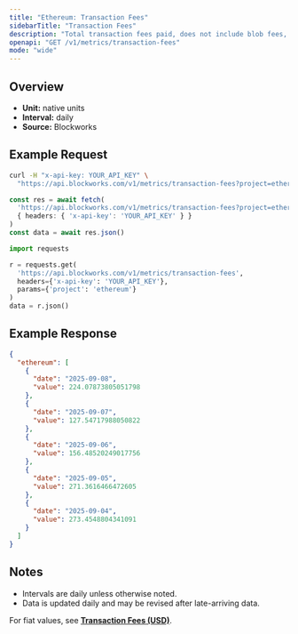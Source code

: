 ```yaml
---
title: "Ethereum: Transaction Fees"
sidebarTitle: "Transaction Fees"
description: "Total transaction fees paid, does not include blob fees, out-of-protocol tips, or additional sources of revenue"
openapi: "GET /v1/metrics/transaction-fees"
mode: "wide"
---
```


## Overview

- **Unit:** native units
- **Interval:** daily
- **Source:** Blockworks

## Example Request

<CodeGroup>

```bash cURL
curl -H "x-api-key: YOUR_API_KEY" \
  "https://api.blockworks.com/v1/metrics/transaction-fees?project=ethereum"
```

```typescript TypeScript
const res = await fetch(
  'https://api.blockworks.com/v1/metrics/transaction-fees?project=ethereum',
  { headers: { 'x-api-key': 'YOUR_API_KEY' } }
)
const data = await res.json()
```

```python Python
import requests

r = requests.get(
  'https://api.blockworks.com/v1/metrics/transaction-fees',
  headers={'x-api-key': 'YOUR_API_KEY'},
  params={'project': 'ethereum'}
)
data = r.json()
```

</CodeGroup>

## Example Response

```json
{
  "ethereum": [
    {
      "date": "2025-09-08",
      "value": 224.07873805051798
    },
    {
      "date": "2025-09-07",
      "value": 127.54717988050822
    },
    {
      "date": "2025-09-06",
      "value": 156.48520249017756
    },
    {
      "date": "2025-09-05",
      "value": 271.3616466472605
    },
    {
      "date": "2025-09-04",
      "value": 273.4548804341091
    }
  ]
}
```

## Notes
- Intervals are daily unless otherwise noted.
- Data is updated daily and may be revised after late-arriving data.

<Note>For fiat values, see **[Transaction Fees (USD)](./transaction-fees-usd)**.</Note>